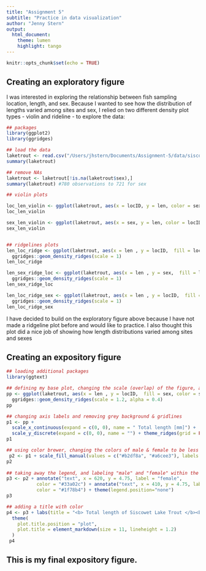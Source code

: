 ```yaml
---
title: "Assignment 5"
subtitle: "Practice in data visualization"
author: "Jenny Stern"
output: 
  html_document:
    theme: lumen
    highlight: tango
---
```


```r
knitr::opts_chunk$set(echo = TRUE)
```

## Creating an exploratory figure

I was interested in exploring the relationship between fish sampling location, length, and sex. Because I wanted to see how the distribution of lengths varied among sites and sex, I relied on two different density plot types - violin and rideline - to explore the data:

```r
## packages
library(ggplot2)
library(ggridges)

## load the data
laketrout <- read.csv("/Users/jhstern/Documents/Assignment-5/data/siscowet.csv")
summary(laketrout)

## remove NAs
laketrout <- laketrout[!is.na(laketrout$sex),]
summary(laketrout) #780 observations to 721 for sex

## violin plots

loc_len_violin <- ggplot(laketrout, aes(x = locID, y = len, color = sex)) + geom_violin(size = 1.5) 
loc_len_violin

sex_len_violin <- ggplot(laketrout, aes(x = sex, y = len, color = locID)) + geom_violin(size = 1.5) 
sex_len_violin 


## ridgelines plots
len_loc_ridge <- ggplot(laketrout, aes(x = len , y = locID,  fill = locID)) +
  ggridges::geom_density_ridges(scale = 1)
len_loc_ridge

len_sex_ridge_loc <- ggplot(laketrout, aes(x = len , y = sex,  fill = locID)) +
  ggridges::geom_density_ridges(scale = 1)
len_sex_ridge_loc

len_loc_ridge_sex <- ggplot(laketrout, aes(x = len , y = locID,  fill = sex)) +
  ggridges::geom_density_ridges(scale = 1)
len_loc_ridge_sex

```

I have decided to build on the exploratory figure above because I have not made a ridgeline plot before and would like to practice. I also thought this plot did a nice job of showing how length distributions varied among sites and sexes

## Creating an expository figure

```r
## loading additional packages
library(ggtext)

## defining my base plot, changing the scale (overlap) of the figure, and making the outline of the density match the color
pp <- ggplot(laketrout, aes(x = len , y = locID,  fill = sex, color = sex)) +
  ggridges::geom_density_ridges(scale = 1.2, alpha = 0.4)
pp

## changing axis labels and removing grey background & gridlines
p1 <- pp + 
  scale_x_continuous(expand = c(0, 0), name = " Total length [mm]") +
  scale_y_discrete(expand = c(0, 0), name = "") + theme_ridges(grid = FALSE, center = TRUE)
p1

## using color brewer, changing the colors of male & female to be less stereotypical and more colorblind friendly, making outline colors darker
 p2 <- p1 + scale_fill_manual(values = c("#b2df8a", "#a6cee3"), labels = c("female", "male")) + scale_color_manual(values = c("#33a02c", "#1f78b4"), guide = "none") + ggridges::geom_density_ridges(scale = 1.2, alpha = 0.8)
p2
 
## taking away the legend, and labeling "male" and "female" within the plot
p3 <- p2 + annotate("text", x = 620, y = 4.75, label = "female",
           color = "#33a02c") + annotate("text", x = 410, y = 4.75, label = "male",
           color = "#1f78b4") + theme(legend.position="none")
p3

## adding a title with color
p4 <- p3 + labs(title = "<b> Total length of Siscowet Lake Trout </b><br> <span style = 'font-size:10pt'> <span style='color:#1f78b4'>Male</span> and <span style='color:#33a02c'>female</span> fish lengths were compared across four locations in Michigan waters of Lake Superior </span>") +
  theme(
    plot.title.position = "plot",
    plot.title = element_markdown(size = 11, lineheight = 1.2)
  )
 p4
```

## This is my final expository figure.